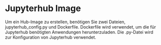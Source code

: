 # Jupyterhub Image 

Um ein Hub-Image zu erstellen, benötigen Sie zwei Dateien, jupyterhub_config.py und Dockerfile. 
Dockerfile wird verwendet, um die für Jupyterhub benötigten Anwendungen herunterzuladen. 
Die .py-Datei wird zur Konfiguration von Jupyterhub verwendet.